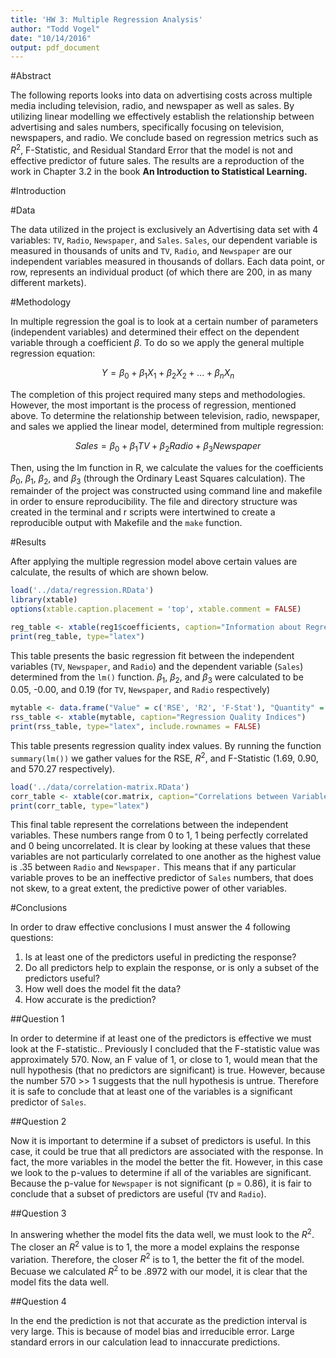 ```yaml
---
title: 'HW 3: Multiple Regression Analysis'
author: "Todd Vogel"
date: "10/14/2016"
output: pdf_document
---
```


#Abstract

The following reports looks into data on advertising costs across multiple media including television, radio, and newspaper as well as sales.  By utilizing linear modelling we effectively establish the relationship between advertising and sales numbers, specifically focusing on television, newspapers, and radio. We conclude based on regression metrics such as $R^2$, F-Statistic, and Residual Standard Error that the model is not and effective predictor of future sales. The results are a reproduction of the work in Chapter 3.2 in the book **An Introduction to Statistical Learning.**

#Introduction

#Data

The data utilized in the project is exclusively an Advertising data set with 4 variables: `TV`, `Radio`, `Newspaper`, and `Sales`.  `Sales`, our dependent variable is measured in thousands of units and `TV`, `Radio`, and `Newspaper` are our independent variables measured in thousands of dollars. Each data point, or row, represents an individual product (of which there are 200, in as many different markets).

#Methodology

In multiple regression the goal is to look at a certain number of parameters (independent variables) and determined their effect on the dependent variable through a coefficient $\beta$. To do so we apply the general multiple regression equation:

$$Y = \beta_0 + \beta_1 X_1 + \beta_2 X_2 + ... + \beta_n X_n$$

The completion of this project required many steps and methodologies.  However, the most important is the process of regression, mentioned above.  To determine the relationship between television, radio, newspaper, and sales we applied the linear model, determined from multiple regression:

$$Sales = \beta_0 + \beta_1 TV + \beta_2 Radio + \beta_3 Newspaper$$

Then, using the lm function in R, we calculate the values for the coefficients $\beta_0$, $\beta_1$, $\beta_2$, and $\beta_3$ (through the Ordinary Least Squares calculation).  The remainder of the project was constructed using command line and makefile in order to ensure reproducibility.  The file and directory structure was created in the terminal and r scripts were intertwined to create a reproducible output with Makefile and the `make` function.


#Results

After applying the multiple regression model above certain values are calculate, the results of which are shown below.

```r
load('../data/regression.RData')
library(xtable)
options(xtable.caption.placement = 'top', xtable.comment = FALSE)
```

```r
reg_table <- xtable(reg1$coefficients, caption="Information about Regression Coefficients")
print(reg_table, type="latex")
```

This table presents the basic regression fit between the independent variables (`TV`, `Newspaper`, and `Radio`) and the dependent variable (`Sales`) determined from the `lm()` function.  $\beta_1$, $\beta_2$, and $\beta_3$ were calculated to be 0.05, -0.00, and 0.19 (for `TV`, `Newspaper`, and `Radio` respectively)

```r
mytable <- data.frame("Value" = c('RSE', 'R2', 'F-Stat'), "Quantity" = c(reg1$sigma, reg1$adj.r.squared, reg1$fstatistic[1]))
rss_table <- xtable(mytable, caption="Regression Quality Indices")
print(rss_table, type="latex", include.rownames = FALSE)
```

This table presents regression quality index values.  By running the function `summary(lm())` we gather values for the RSE, $R^2$, and F-Statistic (1.69, 0.90, and 570.27 respectively).

```r
load('../data/correlation-matrix.RData')
corr_table <- xtable(cor.matrix, caption="Correlations between Variables")
print(corr_table, type="latex")
```

This final table represent the correlations between the independent variables.  These numbers range from 0 to 1, 1 being perfectly correlated and 0 being uncorrelated.  It is clear by looking at these values that these variables are not particularly correlated to one another as the highest value is .35 between `Radio` and `Newspaper.` This means that if any particular variable proves to be an ineffective predictor of `Sales` numbers, that does not skew, to a great extent, the predictive power of other variables.

#Conclusions

In order to draw effective conclusions I must answer the 4 following questions:

  1. Is at least one of the predictors useful in predicting the response?
  2. Do all predictors help to explain the response, or is only a subset of the predictors useful?
  3. How well does the model fit the data?
  4. How accurate is the prediction?

##Question 1

In order to determine if at least one of the predictors is effective we must look at the F-statistic.. Previously I concluded that the F-statistic value was approximately 570.  Now, an F value of 1, or close to 1, would mean that the null hypothesis (that no predictors are significant) is true.  However, because the number 570 >> 1 suggests that the null hypothesis is untrue.  Therefore it is safe to conclude that at least one of the variables is a significant predictor of `Sales`.

##Question 2

Now it is important to determine if a subset of predictors is useful.  In this case, it could be true that all predictors are associated with the response.  In fact, the more variables in the model the better the fit.  However, in this case we look to the p-values to determine if all of the variables are significant. Because the p-value for `Newspaper` is not significant (p = 0.86), it is fair to conclude that a subset of predictors are useful (`TV` and `Radio`).

##Question 3

In answering whether the model fits the data well, we must look to the $R^2$. The closer an $R^2$ value is to 1, the more a model explains the response variation.  Therefore, the closer $R^2$ is to 1, the better the fit of the model.  Becuase we calculated $R^2$ to be .8972 with our model, it is clear that the model fits the data well.

##Question 4

In the end the prediction is not that accurate as the prediction interval is very large.  This is because of model bias and irreducible error.  Large standard errors in our calculation lead to innaccurate predictions.

